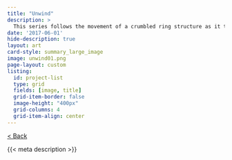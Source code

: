 ```yaml
---
title: "Unwind"
description: >
  This series follows the movement of a crumbled ring structure as it tries to regain its form by minimising the internal tension.
date: '2017-06-01'
hide-description: true
layout: art
card-style: summary_large_image
image: unwind01.png
page-layout: custom
listing:
  id: project-list
  type: grid
  fields: [image, title]
  grid-item-border: false
  image-height: "400px"
  grid-columns: 4
  grid-item-align: center
---
```


[\< Back](../index.qmd){.btn .btn-secondary .btn-sm .btn role="button"}

{{< meta description >}}
